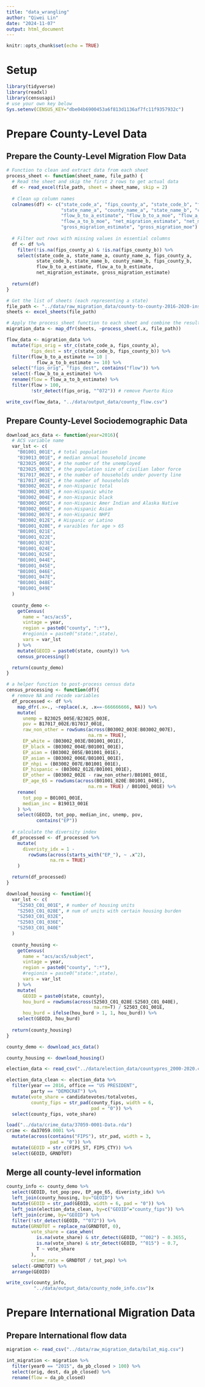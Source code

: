 ```yaml
---
title: "data_wrangling"
author: "Qiwei Lin"
date: "2024-11-07"
output: html_document
---
```


```r
knitr::opts_chunk$set(echo = TRUE)
```

# Setup

```r
library(tidyverse)
library(readxl)
library(censusapi)
# use your own key below
Sys.setenv(CENSUS_KEY="dbe04b6900453a6f813d1136af7fc11f9357932c")
```

# Prepare County-Level Data

## Prepare the County-Level Migration Flow Data

```r
# Function to clean and extract data from each sheet
process_sheet <- function(sheet_name, file_path) {
  # Read the sheet and skip the first 2 rows to get actual data
  df <- read_excel(file_path, sheet = sheet_name, skip = 2)
  
  # Clean up column names
  colnames(df) <- c("state_code_a", "fips_county_a", "state_code_b", "fips_county_b", 
                    "state_name_a", "county_name_a", "state_name_b", "county_name_b", 
                    "flow_b_to_a_estimate", "flow_b_to_a_moe", "flow_a_to_b_estimate", 
                    "flow_a_to_b_moe", "net_migration_estimate", "net_migration_moe", 
                    "gross_migration_estimate", "gross_migration_moe")
  
  # Filter out rows with missing values in essential columns
  df <- df %>%
    filter(!is.na(fips_county_a) & !is.na(fips_county_b)) %>%
    select(state_code_a, state_name_a, county_name_a, fips_county_a,
           state_code_b, state_name_b, county_name_b, fips_county_b,
           flow_b_to_a_estimate, flow_a_to_b_estimate,
           net_migration_estimate, gross_migration_estimate)
  
  return(df)
}
```

```r
# Get the list of sheets (each representing a state)
file_path <- "../data/raw_migration_data/county-to-county-2016-2020-ins-outs-nets-gross.xlsx"
sheets <- excel_sheets(file_path)

# Apply the process_sheet function to each sheet and combine the results into one dataframe
migration_data <- map_dfr(sheets, ~process_sheet(.x, file_path))
```

```r
flow_data <- migration_data %>% 
  mutate(fips_orig = str_c(state_code_a, fips_county_a),
         fips_dest = str_c(state_code_b, fips_county_b)) %>% 
  filter(flow_b_to_a_estimate >= 10 | 
           flow_a_to_b_estimate >= 10) %>% 
  select("fips_orig", "fips_dest", contains("flow")) %>% 
  select(-flow_b_to_a_estimate) %>% 
  rename(flow = flow_a_to_b_estimate) %>% 
  filter(flow > 100, 
         !str_detect(fips_orig, "^072")) # remove Puerto Rico	

write_csv(flow_data, "../data/output_data/county_flow.csv")
```


## Prepare County-Level Sociodemographic Data

```r
download_acs_data <- function(year=2016){
  # ACS variable name
  var_lst <- c(
    "B01001_001E", # total population
    "B19013_001E", # median annual household income
    "B23025_005E", # the number of the unemployed 
    "B23025_003E", # the population size of civilian labor force
    "B17017_002E", # the number of households under poverty line
    "B17017_001E", # the number of households
    "B03002_002E", # non-Hispanic total
    "B03002_003E", # non-Hispanic white
    "B03002_004E", # non-Hispanic black
    "B03002_005E", # non-Hispanic Amer Indian and Alaska Native
    "B03002_006E", # non-Hispanic Asian
    "B03002_007E", # non-Hispanic NHPI
    "B03002_012E", # Hispanic or Latino
    "B01001_020E", # varaibles for age > 65
    "B01001_021E",
    "B01001_022E",
    "B01001_023E",
    "B01001_024E",
    "B01001_025E",
    "B01001_044E",
    "B01001_045E",
    "B01001_046E",
    "B01001_047E",
    "B01001_048E",
    "B01001_049E"
  )
  
  county_demo <- 
    getCensus(
      name = "acs/acs5",
      vintage = year,
      region = paste0("county", ":*"),
      #regionin = paste0("state:",state),
      vars = var_lst
    ) %>% 
    mutate(GEOID = paste0(state, county)) %>% 
    census_processing()

  return(county_demo)
}


```


```r
# a helper function to post-process census data
census_processing <- function(df){
  # remove NA and recode variables
  df_processed <- df %>% 
    map_dfr(.x=., ~replace(.x, .x==-666666666, NA)) %>% 
    mutate(
      unemp = B23025_005E/B23025_003E,
      pov = B17017_002E/B17017_001E,
      raw_non_other = rowSums(across(B03002_003E:B03002_007E),
                              na.rm = TRUE),
      EP_white = (B03002_003E/B01001_001E),
      EP_black = (B03002_004E/B01001_001E),
      EP_aian = (B03002_005E/B01001_001E),
      EP_asian = (B03002_006E/B01001_001E),
      EP_nhpi = (B03002_007E/B01001_001E),
      EP_hispanic = (B03002_012E/B01001_001E),
      EP_other = (B03002_002E - raw_non_other)/B01001_001E,
      EP_age_65 = rowSums(across(B01001_020E:B01001_049E),
                              na.rm = TRUE) / B01001_001E) %>% 
    rename(
      tot_pop = B01001_001E, 
      median_inc = B19013_001E
    ) %>% 
    select(GEOID, tot_pop, median_inc, unemp, pov, 
           contains("EP"))
  
  # calculate the diversity index
  df_processed <- df_processed %>% 
    mutate(
      diveristy_idx = 1 - 
        rowSums(across(starts_with("EP_"), ~ .x^2), 
                na.rm = TRUE)
    )

  return(df_processed)
}

download_housing <- function(){
  var_lst <- c(
    "S2503_C01_001E", # number of housing units
    "S2503_C01_028E", # num of units with certain housing burden
    "S2503_C01_032E",
    "S2503_C01_036E",
    "S2503_C01_040E"
  )
  
  county_housing <- 
    getCensus(
      name = "acs/acs5/subject",
      vintage = year,
      region = paste0("county", ":*"),
      #regionin = paste0("state:",state),
      vars = var_lst
    ) %>% 
    mutate(
      GEOID = paste0(state, county),
      hou_burd = rowSums(across(S2503_C01_028E:S2503_C01_040E),
                                na.rm=T) / S2503_C01_001E,
      hou_burd = ifelse(hou_burd > 1, 1, hou_burd)) %>%  
    select(GEOID, hou_burd)
  
  return(county_housing)
}
```


```r
county_demo <- download_acs_data()

county_housing <- download_housing()
```


```r
election_data <- read_csv("../data/election_data/countypres_2000-2020.csv")
```

```r
election_data_clean <- election_data %>% 
  filter(year == 2016, office == "US PRESIDENT",
         party == "DEMOCRAT") %>% 
  mutate(vote_share = candidatevotes/totalvotes,
         county_fips = str_pad(county_fips, width = 6, 
                               pad = "0")) %>% 
  select(county_fips, vote_share)
```

```r
load("../data/crime_data/37059-0001-Data.rda")
crime <- da37059.0001 %>%
  mutate(across(contains("FIPS"), str_pad, width = 3, 
                pad = "0")) %>% 
  mutate(GEOID = str_c(FIPS_ST, FIPS_CTY)) %>% 
  select(GEOID, GRNDTOT) 
```

## Merge all county-level information

```r
county_info <- county_demo %>% 
  select(GEOID, tot_pop:pov, EP_age_65, diveristy_idx) %>% 
  left_join(county_housing, by="GEOID") %>% 
  mutate(GEOID = str_pad(GEOID, width = 6, pad = "0")) %>% 
  left_join(election_data_clean, by=c("GEOID"="county_fips")) %>% 
  left_join(crime, by="GEOID") %>% 
  filter(!str_detect(GEOID, "^072")) %>% 
  mutate(GRNDTOT = replace_na(GRNDTOT, 0),
         vote_share = case_when(
           is.na(vote_share) & str_detect(GEOID, "^002") ~ 0.3655, 
           is.na(vote_share) & str_detect(GEOID, "^015") ~ 0.7,
           T ~ vote_share
         ),
         crime_rate = GRNDTOT / tot_pop) %>% 
  select(-GRNDTOT) %>% 
  arrange(GEOID)

write_csv(county_info,
          "../data/output_data/county_node_info.csv")x
```

# Prepare International Migration Data

## Prepare International flow data

```r
migration <- read_csv("../data/raw_migration_data/bilat_mig.csv")

int_migration <- migration %>% 
  filter(year0 == "2015", da_pb_closed > 100) %>% 
  select(orig, dest, da_pb_closed) %>% 
  rename(flow = da_pb_closed) 
```

